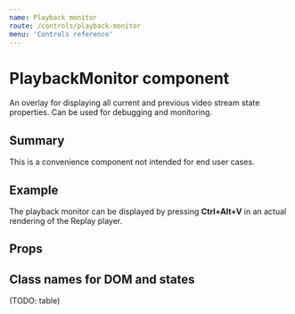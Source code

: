 ```yaml
---
name: Playback monitor
route: /controls/playback-monitor
menu: 'Controls reference'
---
```


# PlaybackMonitor component

An overlay for displaying all current and previous video stream state properties. Can be used for debugging and monitoring.

## Summary

This is a convenience component not intended for end user cases.

## Example

The playback monitor can be displayed by pressing **Ctrl+Alt+V** in an actual rendering of the Replay player.

## Props

<PropsTable of={PlaybackMonitor} />

## Class names for DOM and states

(TODO: table)